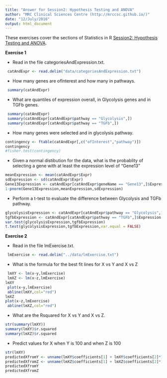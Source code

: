 ```yaml
---
title: "Answer for Session2: Hypothesis Testing and ANOVA"
author: "MRC Clinical Sciences Centre (http://mrccsc.github.io/)"
date: "12/July/2016"
output: html_document
---
```


These exercises cover the sections of Statistics in R [Session2: Hypothesis Testing and ANOVA]("Session2_hypothesis_testing.md").

**Exercise 1**

- Read in the file categoriesAndExpression.txt.
```r
 catAndExpr <- read.delim("data/categoriesAndExpression.txt")
```
- How many genes are ofInterest and how many in pathways.
```r
 summary(catAndExpr)
```
- What are quantiles of expression overall, in Glycolysis genes and in TGFb genes.
```r
 summary(catAndExpr)
 summary(catAndExpr[catAndExpr$pathway == "Glycolysis",])
 summary(catAndExpr[catAndExpr$pathway == "TGFb",])
```
- How many genes were selected and in glycolysis pathway.
```r
contingency <- ftable(catAndExpr[,c("ofInterest","pathway")])
contingency
#fisher.test(contingency)

```
- Given a normal distibution for the data, what is the probablity of selecting a gene with at least the expression level of "Gene13"
```r
meanExpression <- mean(catAndExpr$Expr)
sdExpression <- sd(catAndExpr$Expr)
Gene13Expression <- catAndExpr[catAndExpr$geneName == "Gene13",]$Expression
1-pnorm(Gene13Expression,meanExpression,sdExpression)
```


- Perform a t-test to evaluate the difference between Glycolysis and TGFb pathway.
```r
glycolysisExpression <- catAndExpr[catAndExpr$pathway == "Glycolysis",]$Expression
tgfbExpression <- catAndExpr[catAndExpr$pathway == "TGFb",]$Expression
var.test(glycolysisExpression,tgfbExpression)
t.test(glycolysisExpression,tgfbExpression,var.equal = FALSE)
```



**Exercise 2**

- Read in the file lmExercise.txt.
```r
 lmExercise <- read.delim("../data/lmExercise.txt")
```

- What is the formula for the best fit lines for X vs Y and X vs Z
```r
 lmXY <- lm(x~y,lmExercise)
 lmXZ <- lm(x~z,lmExercise)
lmXY
 plot(x~y,lmExercise)
 abline(lmXY,col="red")
lmXZ
plot(x~z,lmExercise)
 abline(lmXZ,col="red")
```

- What are the Rsquared for X vs Y and X vs Z.
```r
str(summary(lmXY))
summary(lmXY)$r.squared
summary(lmXZ)$r.squared
```

- Predict values for X when Y is 100 and when Z is 100
```r
str(lmXY)
predictedXfromY <- unname(lmXY$coefficients[1] + lmXY$coefficients[2]*100)
predictedXfromZ <- unname(lmXZ$coefficients[1] + lmXZ$coefficients[2]*100)
predictedXfromY
predictedXfromZ
```

